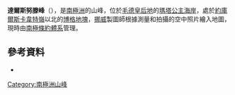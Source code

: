 {{Coord|72|36|S|3|11|W|source:GNIS|display=title}}

'''達爾斯努滕峰'''（{{lang-nn|Dalsnuten i Antarktis}}），是[[南極洲|南極洲]]的山峰，位於[[毛德皇后地|毛德皇后地]]的[[瑪塔公主海岸|瑪塔公主海岸]]，處於[[約庫爾斯卡韋特嶺|約庫爾斯卡韋特嶺]]以北的[[博格地塊|博格地塊]]，[[挪威|挪威]]製圖師根據測量和拍攝的空中照片繪入地圖，現時由[[南極條約體系|南極條約體系]]管理。

==參考資料==
* {{usgs-gazetteer|id=3478}}

{{Antarctica-geo-stub}}
[[Category:南極洲山峰|Category:南極洲山峰]]
